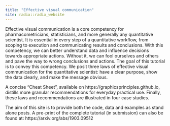 ```yaml
---
title: "Effective visual communication"
site: radix::radix_website
---
```



Effective visual communication is a core competency for pharmacometricians, statisticians, and more generally any quantitative scientist. It is essential in every step of a quantitative workflow, from scoping to execution and communicating results and conclusions. With this competency, we can better understand data and influence decisions towards appropriate actions. Without it, we can fool ourselves and others and pave the way to wrong conclusions and actions. The goal of this tutorial is to convey this competency. We posit three laws of effective visual communication for the quantitative scientist: have a clear purpose, show the data clearly, and make the message obvious. 

A concise “Cheat Sheet”, available on https://graphicsprinciples.github.io, distills more granular recommendations for everyday practical use. Finally, these laws and recommendations are illustrated in four case studies.

The aim of this site is to provide both the code, data and examples as stand alone posts. A pre-print of the complete tutorial (in submission) can also be found at: https://arxiv.org/abs/1903.09512
